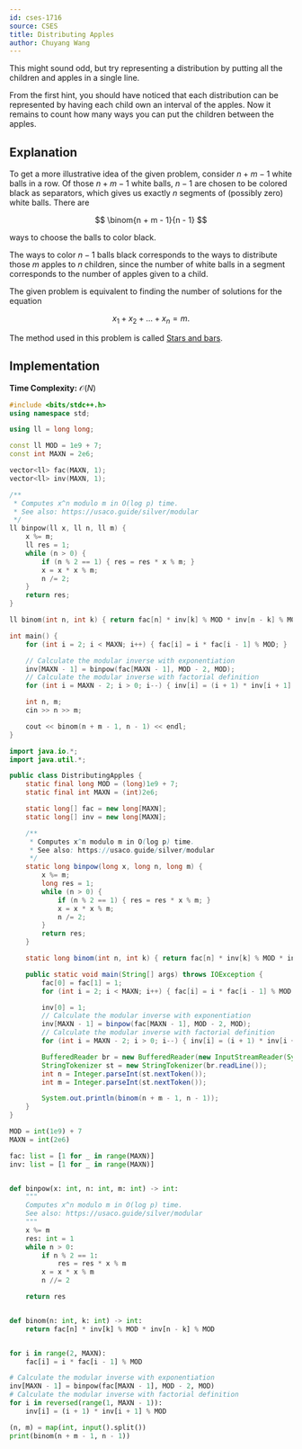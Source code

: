```yaml
---
id: cses-1716
source: CSES
title: Distributing Apples
author: Chuyang Wang
---
```


<Spoiler title="Hint 1">

This might sound odd, but try representing a distribution by putting all the
children and apples in a single line.

</Spoiler>

<Spoiler title="Hint 2">

From the first hint, you should have noticed that each distribution can be
represented by having each child own an interval of the apples. Now it remains
to count how many ways you can put the children between the apples.

</Spoiler>

<Spoiler title="Solution">

## Explanation

To get a more illustrative idea of the given problem, consider $n + m - 1$ white
balls in a row. Of those $n + m - 1$ white balls, $n - 1$ are chosen to be
colored black as separators, which gives us exactly $n$ segments of (possibly
zero) white balls. There are

$$
\binom{n + m - 1}{n - 1}
$$

ways to choose the balls to color black.

The ways to color $n - 1$ balls black corresponds to the ways to distribute
those $m$ apples to $n$ children, since the number of white balls in a segment
corresponds to the number of apples given to a child.

<Info title="Stars and bars">

The given problem is equivalent to finding the number of solutions for the
equation

$$
x_1 + x_2 + ... + x_n = m.
$$

The method used in this problem is called
[Stars and bars](https://en.wikipedia.org/wiki/Stars_and_bars_(combinatorics)).

</Info>

## Implementation

**Time Complexity:** $\mathcal{O}(N)$

<LanguageSection>
<CPPSection>

```cpp
#include <bits/stdc++.h>
using namespace std;

using ll = long long;

const ll MOD = 1e9 + 7;
const int MAXN = 2e6;

vector<ll> fac(MAXN, 1);
vector<ll> inv(MAXN, 1);

/**
 * Computes x^n modulo m in O(log p) time.
 * See also: https://usaco.guide/silver/modular
 */
ll binpow(ll x, ll n, ll m) {
	x %= m;
	ll res = 1;
	while (n > 0) {
		if (n % 2 == 1) { res = res * x % m; }
		x = x * x % m;
		n /= 2;
	}
	return res;
}

ll binom(int n, int k) { return fac[n] * inv[k] % MOD * inv[n - k] % MOD; }

int main() {
	for (int i = 2; i < MAXN; i++) { fac[i] = i * fac[i - 1] % MOD; }

	// Calculate the modular inverse with exponentiation
	inv[MAXN - 1] = binpow(fac[MAXN - 1], MOD - 2, MOD);
	// Calculate the modular inverse with factorial definition
	for (int i = MAXN - 2; i > 0; i--) { inv[i] = (i + 1) * inv[i + 1] % MOD; }

	int n, m;
	cin >> n >> m;

	cout << binom(n + m - 1, n - 1) << endl;
}
```

</CPPSection>
<JavaSection>

```java
import java.io.*;
import java.util.*;

public class DistributingApples {
	static final long MOD = (long)1e9 + 7;
	static final int MAXN = (int)2e6;

	static long[] fac = new long[MAXN];
	static long[] inv = new long[MAXN];

	/**
	 * Computes x^n modulo m in O(log p) time.
	 * See also: https://usaco.guide/silver/modular
	 */
	static long binpow(long x, long n, long m) {
		x %= m;
		long res = 1;
		while (n > 0) {
			if (n % 2 == 1) { res = res * x % m; }
			x = x * x % m;
			n /= 2;
		}
		return res;
	}

	static long binom(int n, int k) { return fac[n] * inv[k] % MOD * inv[n - k] % MOD; }

	public static void main(String[] args) throws IOException {
		fac[0] = fac[1] = 1;
		for (int i = 2; i < MAXN; i++) { fac[i] = i * fac[i - 1] % MOD; }

		inv[0] = 1;
		// Calculate the modular inverse with exponentiation
		inv[MAXN - 1] = binpow(fac[MAXN - 1], MOD - 2, MOD);
		// Calculate the modular inverse with factorial definition
		for (int i = MAXN - 2; i > 0; i--) { inv[i] = (i + 1) * inv[i + 1] % MOD; }

		BufferedReader br = new BufferedReader(new InputStreamReader(System.in));
		StringTokenizer st = new StringTokenizer(br.readLine());
		int n = Integer.parseInt(st.nextToken());
		int m = Integer.parseInt(st.nextToken());

		System.out.println(binom(n + m - 1, n - 1));
	}
}
```

</JavaSection>
<PySection>

```py
MOD = int(1e9) + 7
MAXN = int(2e6)

fac: list = [1 for _ in range(MAXN)]
inv: list = [1 for _ in range(MAXN)]


def binpow(x: int, n: int, m: int) -> int:
	"""
	Computes x^n modulo m in O(log p) time.
	See also: https://usaco.guide/silver/modular
	"""
	x %= m
	res: int = 1
	while n > 0:
		if n % 2 == 1:
			res = res * x % m
		x = x * x % m
		n //= 2

	return res


def binom(n: int, k: int) -> int:
	return fac[n] * inv[k] % MOD * inv[n - k] % MOD


for i in range(2, MAXN):
	fac[i] = i * fac[i - 1] % MOD

# Calculate the modular inverse with exponentiation
inv[MAXN - 1] = binpow(fac[MAXN - 1], MOD - 2, MOD)
# Calculate the modular inverse with factorial definition
for i in reversed(range(1, MAXN - 1)):
	inv[i] = (i + 1) * inv[i + 1] % MOD

(n, m) = map(int, input().split())
print(binom(n + m - 1, n - 1))
```

</PySection>
</LanguageSection>

</Spoiler>
